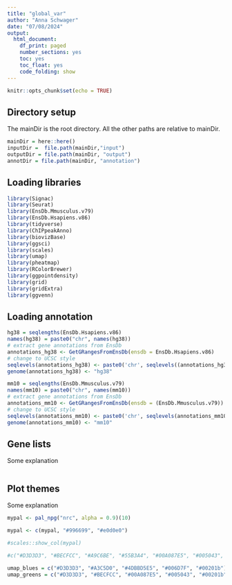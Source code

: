 ```yaml
---
title: "global_var"
author: "Anna Schwager"
date: "07/08/2024"
output:
  html_document:
    df_print: paged
    number_sections: yes
    toc: yes
    toc_float: yes
    code_folding: show
---
```


```r
knitr::opts_chunk$set(echo = TRUE)
```

## Directory setup
The mainDir is the root directory. All the other paths are relative to mainDir.
```r
mainDir = here::here()
inputDir =  file.path(mainDir,"input") 
outputDir = file.path(mainDir, "output")
annotDir = file.path(mainDir, "annotation")

```
                                                                                               
## Loading libraries      

```r

library(Signac)
library(Seurat)
library(EnsDb.Mmusculus.v79)
library(EnsDb.Hsapiens.v86)
library(tidyverse)
library(ChIPpeakAnno)
library(biovizBase)
library(ggsci)
library(scales)
library(umap)
library(pheatmap)
library(RColorBrewer)
library(ggpointdensity)
library(grid)
library(gridExtra)
library(ggvenn)

```

## Loading annotation
```r
hg38 = seqlengths(EnsDb.Hsapiens.v86)
names(hg38) = paste0("chr", names(hg38))
# extract gene annotations from EnsDb
annotations_hg38 <- GetGRangesFromEnsDb(ensdb = EnsDb.Hsapiens.v86)
# change to UCSC style
seqlevels(annotations_hg38) <- paste0('chr', seqlevels((annotations_hg38)))
genome(annotations_hg38) <- "hg38"

mm10 = seqlengths(EnsDb.Mmusculus.v79)
names(mm10) = paste0("chr", names(mm10))
# extract gene annotations from EnsDb
annotations_mm10 <- GetGRangesFromEnsDb(ensdb = (EnsDb.Mmusculus.v79))
# change to UCSC style 
seqlevels(annotations_mm10) <- paste0('chr', seqlevels(annotations_mm10))
genome(annotations_mm10) <- "mm10"

```

## Gene lists
Some explanation 
```r

```

## Plot themes
Some explanation 
```r
mypal <- pal_npg("nrc", alpha = 0.9)(10)

mypal <- c(mypal, "#996699", "#e0d0e0")

#scales::show_col(mypal)

#c("#D3D3D3", "#BECFCC", "#A9C6BE", "#55B3A4", "#00A087E5", "#005043", "#00201b")

umap_blues = c("#D3D3D3", "#A3C5D0", "#4DBBD5E5", "#006D7F", "#00201b")
umap_greens = c("#D3D3D3", "#BECFCC", "#00A087E5", "#005043", "#00201b")

```


